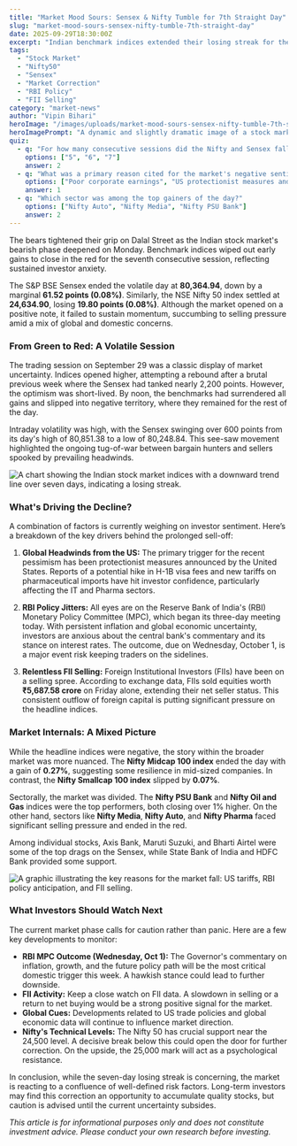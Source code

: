 ```yaml
---
title: "Market Mood Sours: Sensex & Nifty Tumble for 7th Straight Day"
slug: "market-mood-sours-sensex-nifty-tumble-7th-straight-day"
date: 2025-09-29T18:30:00Z
excerpt: "Indian benchmark indices extended their losing streak for the seventh consecutive session amid global headwinds and domestic policy anticipation. We break down what's pulling the market down and what investors should watch for next."
tags:
  - "Stock Market"
  - "Nifty50"
  - "Sensex"
  - "Market Correction"
  - "RBI Policy"
  - "FII Selling"
category: "market-news"
author: "Vipin Bihari"
heroImage: "/images/uploads/market-mood-sours-sensex-nifty-tumble-7th-straight-day/hero-image.jpg"
heroImagePrompt: "A dynamic and slightly dramatic image of a stock market ticker board showing falling red numbers for Sensex and Nifty, with a silhouette of the BSE building in the background under a cloudy sky, symbolizing a bearish market mood."
quiz:
  - q: "For how many consecutive sessions did the Nifty and Sensex fall?"
    options: ["5", "6", "7"]
    answer: 2
  - q: "What was a primary reason cited for the market's negative sentiment?"
    options: ["Poor corporate earnings", "US protectionist measures and RBI policy caution", "A sudden drop in oil prices"]
    answer: 1
  - q: "Which sector was among the top gainers of the day?"
    options: ["Nifty Auto", "Nifty Media", "Nifty PSU Bank"]
    answer: 2
---
```


The bears tightened their grip on Dalal Street as the Indian stock market's bearish phase deepened on Monday. Benchmark indices wiped out early gains to close in the red for the seventh consecutive session, reflecting sustained investor anxiety.

The S&P BSE Sensex ended the volatile day at **80,364.94**, down by a marginal **61.52 points (0.08%)**. Similarly, the NSE Nifty 50 index settled at **24,634.90**, losing **19.80 points (0.08%)**. Although the market opened on a positive note, it failed to sustain momentum, succumbing to selling pressure amid a mix of global and domestic concerns.

### From Green to Red: A Volatile Session

The trading session on September 29 was a classic display of market uncertainty. Indices opened higher, attempting a rebound after a brutal previous week where the Sensex had tanked nearly 2,200 points. However, the optimism was short-lived. By noon, the benchmarks had surrendered all gains and slipped into negative territory, where they remained for the rest of the day.

Intraday volatility was high, with the Sensex swinging over 600 points from its day's high of 80,851.38 to a low of 80,248.84. This see-saw movement highlighted the ongoing tug-of-war between bargain hunters and sellers spooked by prevailing headwinds.

![A chart showing the Indian stock market indices with a downward trend line over seven days, indicating a losing streak.](/images/uploads/market-mood-sours-sensex-nifty-tumble-7th-straight-day/seven-day-decline.png)

### What's Driving the Decline?

A combination of factors is currently weighing on investor sentiment. Here’s a breakdown of the key drivers behind the prolonged sell-off:

1.  **Global Headwinds from the US:** The primary trigger for the recent pessimism has been protectionist measures announced by the United States. Reports of a potential hike in H-1B visa fees and new tariffs on pharmaceutical imports have hit investor confidence, particularly affecting the IT and Pharma sectors.

2.  **RBI Policy Jitters:** All eyes are on the Reserve Bank of India's (RBI) Monetary Policy Committee (MPC), which began its three-day meeting today. With persistent inflation and global economic uncertainty, investors are anxious about the central bank's commentary and its stance on interest rates. The outcome, due on Wednesday, October 1, is a major event risk keeping traders on the sidelines.

3.  **Relentless FII Selling:** Foreign Institutional Investors (FIIs) have been on a selling spree. According to exchange data, FIIs sold equities worth **₹5,687.58 crore** on Friday alone, extending their net seller status. This consistent outflow of foreign capital is putting significant pressure on the headline indices.

### Market Internals: A Mixed Picture

While the headline indices were negative, the story within the broader market was more nuanced. The **Nifty Midcap 100 index** ended the day with a gain of **0.27%**, suggesting some resilience in mid-sized companies. In contrast, the **Nifty Smallcap 100 index** slipped by **0.07%**.

Sectorally, the market was divided. The **Nifty PSU Bank** and **Nifty Oil and Gas** indices were the top performers, both closing over 1% higher. On the other hand, sectors like **Nifty Media**, **Nifty Auto**, and **Nifty Pharma** faced significant selling pressure and ended in the red.

Among individual stocks, Axis Bank, Maruti Suzuki, and Bharti Airtel were some of the top drags on the Sensex, while State Bank of India and HDFC Bank provided some support.

![A graphic illustrating the key reasons for the market fall: US tariffs, RBI policy anticipation, and FII selling.](/images/uploads/market-mood-sours-sensex-nifty-tumble-7th-straight-day/market-fall-reasons.png)

### What Investors Should Watch Next

The current market phase calls for caution rather than panic. Here are a few key developments to monitor:

*   **RBI MPC Outcome (Wednesday, Oct 1):** The Governor's commentary on inflation, growth, and the future policy path will be the most critical domestic trigger this week. A hawkish stance could lead to further downside.
*   **FII Activity:** Keep a close watch on FII data. A slowdown in selling or a return to net buying would be a strong positive signal for the market.
*   **Global Cues:** Developments related to US trade policies and global economic data will continue to influence market direction.
*   **Nifty's Technical Levels:** The Nifty 50 has crucial support near the 24,500 level. A decisive break below this could open the door for further correction. On the upside, the 25,000 mark will act as a psychological resistance.

In conclusion, while the seven-day losing streak is concerning, the market is reacting to a confluence of well-defined risk factors. Long-term investors may find this correction an opportunity to accumulate quality stocks, but caution is advised until the current uncertainty subsides.

*This article is for informational purposes only and does not constitute investment advice. Please conduct your own research before investing.*